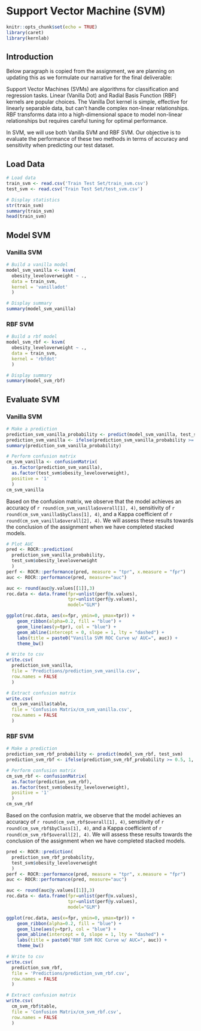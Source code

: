 # Support Vector Machine (SVM)

<!-- ## R Packages and Setup {-} -->

```r
knitr::opts_chunk$set(echo = TRUE)
library(caret)
library(kernlab)
```


## Introduction

Below paragraph is copied from the assignment, we are planning on updating this as we formulate our narrative for the final deliverable:

Support Vector Machines (SVMs) are algorithms for classification and regression tasks. Linear (Vanilla Dot) and Radial Basis Function (RBF) kernels are popular choices. The Vanilla Dot kernel is simple, effective for linearly separable data, but can’t handle complex non-linear relationships. RBF transforms data into a high-dimensional space to model non-linear relationships but requires careful tuning for optimal performance.

In SVM, we will use both Vanilla SVM and RBF SVM. Our objective is to evaluate the performance of these two methods in terms of accuracy and sensitivity when predicting our test dataset.


## Load Data

```r
# Load data
train_svm <- read.csv('Train Test Set/train_svm.csv')
test_svm <- read.csv('Train Test Set/test_svm.csv')

# Display statistics
str(train_svm)
summary(train_svm)
head(train_svm)
```


## Model SVM

### Vanilla SVM

```r
# Build a vanilla model
model_svm_vanilla <- ksvm(
  obesity_leveloverweight ~ .,
  data = train_svm,
  kernel = 'vanilladot'
  )
```

```r
# Display summary
summary(model_svm_vanilla)
```

### RBF SVM

```r
# Build a rbf model
model_svm_rbf <- ksvm(
  obesity_leveloverweight ~ .,
  data = train_svm,
  kernel = 'rbfdot'
  )
```

```r
# Display summary
summary(model_svm_rbf)
```


## Evaluate SVM

### Vanilla SVM

```r
# Make a prediction
prediction_svm_vanilla_probability <- predict(model_svm_vanilla, test_svm)
prediction_svm_vanilla <- ifelse(prediction_svm_vanilla_probability >= 0.5, 1, 0)
summary(prediction_svm_vanilla_probability)

# Perform confusion matrix
cm_svm_vanilla <- confusionMatrix(
  as.factor(prediction_svm_vanilla),
  as.factor(test_svm$obesity_leveloverweight),
  positive = '1'
  )
cm_svm_vanilla
```

Based on the confusion matrix, we observe that the model achieves an accuracy of ``r round(cm_svm_vanilla$overall[1], 4)``, sensitivity of ``r round(cm_svm_vanilla$byClass[1], 4)``, and a Kappa coefficient of ``r round(cm_svm_vanilla$overall[2], 4)``. We will assess these results towards the conclusion of the assignment when we have completed stacked models.


```r
# Plot AUC
pred <- ROCR::prediction(
  prediction_svm_vanilla_probability,
  test_svm$obesity_leveloverweight
  )
perf <- ROCR::performance(pred, measure = "tpr", x.measure = "fpr")
auc <- ROCR::performance(pred, measure="auc")

auc <- round(auc@y.values[[1]],3)
roc.data <- data.frame(fpr=unlist(perf@x.values),
                       tpr=unlist(perf@y.values),
                       model="GLM")

ggplot(roc.data, aes(x=fpr, ymin=0, ymax=tpr)) +
    geom_ribbon(alpha=0.2, fill = "blue") +
    geom_line(aes(y=tpr), col = "blue") +
    geom_abline(intercept = 0, slope = 1, lty = "dashed") +
    labs(title = paste0("Vanilla SVM ROC Curve w/ AUC=", auc)) +
    theme_bw()
```

```r
# Write to csv
write.csv(
  prediction_svm_vanilla,
  file = 'Predictions/prediction_svm_vanilla.csv',
  row.names = FALSE
  )

# Extract confusion matrix
write.csv(
  cm_svm_vanilla$table,
  file = 'Confusion Matrix/cm_svm_vanilla.csv',
  row.names = FALSE
  )
```

### RBF SVM

```r
# Make a prediction
prediction_svm_rbf_probability <- predict(model_svm_rbf, test_svm)
prediction_svm_rbf <- ifelse(prediction_svm_rbf_probability >= 0.5, 1, 0)

# Perform confusion matrix
cm_svm_rbf <- confusionMatrix(
  as.factor(prediction_svm_rbf),
  as.factor(test_svm$obesity_leveloverweight),
  positive = '1'
  )
cm_svm_rbf
```

Based on the confusion matrix, we observe that the model achieves an accuracy of ``r round(cm_svm_rbf$overall[1], 4)``, sensitivity of ``r round(cm_svm_rbf$byClass[1], 4)``, and a Kappa coefficient of ``r round(cm_svm_rbf$overall[2], 4)``. We will assess these results towards the conclusion of the assignment when we have completed stacked models.

```r
pred <- ROCR::prediction(
  prediction_svm_rbf_probability,
  test_svm$obesity_leveloverweight
  )
perf <- ROCR::performance(pred, measure = "tpr", x.measure = "fpr")
auc <- ROCR::performance(pred, measure="auc")

auc <- round(auc@y.values[[1]],3)
roc.data <- data.frame(fpr=unlist(perf@x.values),
                       tpr=unlist(perf@y.values),
                       model="GLM")

ggplot(roc.data, aes(x=fpr, ymin=0, ymax=tpr)) +
    geom_ribbon(alpha=0.2, fill = "blue") +
    geom_line(aes(y=tpr), col = "blue") +
    geom_abline(intercept = 0, slope = 1, lty = "dashed") +
    labs(title = paste0("RBF SVM ROC Curve w/ AUC=", auc)) +
    theme_bw()
```

```r
# Write to csv
write.csv(
  prediction_svm_rbf,
  file = 'Predictions/prediction_svm_rbf.csv',
  row.names = FALSE
  )

# Extract confusion matrix
write.csv(
  cm_svm_rbf$table,
  file = 'Confusion Matrix/cm_svm_rbf.csv',
  row.names = FALSE
  )
```